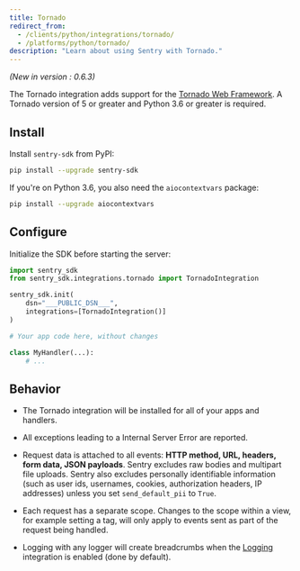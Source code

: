 ```yaml
---
title: Tornado
redirect_from:
  - /clients/python/integrations/tornado/
  - /platforms/python/tornado/
description: "Learn about using Sentry with Tornado."
---
```


_(New in version : 0.6.3)_

The Tornado integration adds support for the [Tornado Web Framework](https://www.tornadoweb.org/). A Tornado version of 5 or greater and Python 3.6 or greater is required.

## Install

Install `sentry-sdk` from PyPI:

```bash
pip install --upgrade sentry-sdk
```

If you're on Python 3.6, you also need the `aiocontextvars` package:

```bash
pip install --upgrade aiocontextvars
```

## Configure

Initialize the SDK before starting the server:

```python
import sentry_sdk
from sentry_sdk.integrations.tornado import TornadoIntegration

sentry_sdk.init(
    dsn="___PUBLIC_DSN___",
    integrations=[TornadoIntegration()]
)

# Your app code here, without changes

class MyHandler(...):
    # ...
```

## Behavior

- The Tornado integration will be installed for all of your apps and handlers.

- All exceptions leading to a Internal Server Error are reported.

- Request data is attached to all events: **HTTP method, URL, headers, form data, JSON payloads**. Sentry excludes raw bodies and multipart file uploads. Sentry also excludes personally identifiable information (such as user ids, usernames, cookies, authorization headers, IP addresses) unless you set `send_default_pii` to `True`.

- Each request has a separate scope. Changes to the scope within a view, for example setting a tag, will only apply to events sent as part of the request being handled.

- Logging with any logger will create breadcrumbs when
  the [Logging](/platforms/python/guides/logging/)
  integration is enabled (done by default).
